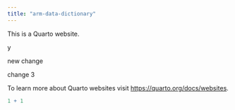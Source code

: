 ```yaml
---
title: "arm-data-dictionary"
---
```


This is a Quarto website.

y

new change

change 3

To learn more about Quarto websites visit <https://quarto.org/docs/websites>.

```r
1 + 1
```
